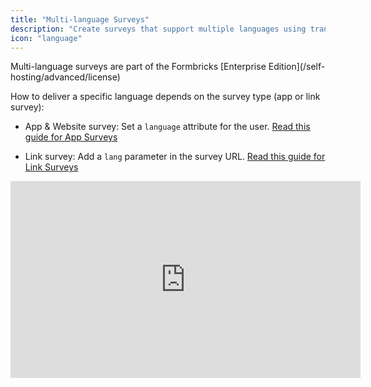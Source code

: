 ```yaml
---
title: "Multi-language Surveys"
description: "Create surveys that support multiple languages using translations. This helps you reach a diverse audience without making separate surveys for each language. It also simplifies survey creation, delivery, and analysis for multilingual audiences."
icon: "language"
---
```


<Note>
  Multi-language surveys are part of the Formbricks [Enterprise Edition](/self-hosting/advanced/license)
</Note>

How to deliver a specific language depends on the survey type (app or link survey):

- App & Website survey: Set a `language` attribute for the user. [Read this guide for App Surveys](#app-surveys-configuration)

- Link survey: Add a `lang` parameter in the survey URL. [Read this guide for Link Surveys](#link-surveys-configuration)

<iframe
  width="560"
  height="315"
  src="https://www.youtube-nocookie.com/embed/Vol5zjYIoos?si=bdP2y3uk8-xR0uSD&controls=0"
  title="Formbricks Multi-language Surveys"
  frameborder="0"
  allow="accelerometer; autoplay; clipboard-write; encrypted-media; gyroscope; picture-in-picture"
  allowfullscreen
/>

---

## Creating a Multi-language Survey

<Steps>
  <Step title="Configure Survey Languages">
    Go to Configuration and open the **Survey Languages tab**:

    ![Survey Configuration](/images/xm-and-surveys/surveys/general-features/multi-language-surveys/project-configuration.webp)

    Click on the **Edit languages** button to add a new language to your survey.

    Select the preferred language from the dropdown and assign an identifier Alias. Click the **Add language** button to add the language to your project:

    ![Add Multiple Languages to your Project](/images/xm-and-surveys/surveys/general-features/multi-language-surveys/add-languages.webp)

    You can come back to this page anytime to add more languages or remove existing ones.
  </Step>

  <Step title="Create or Edit Your Survey">
    Return to the dashboard to create a new survey or edit an existing one:

    ![Survey Overview](/images/xm-and-surveys/surveys/general-features/multi-language-surveys/surveys-home.webp)
  </Step>

  <Step title="Enable Multi-language Support">
    In the survey editor, scroll down to the **Multiple Languages** section at the bottom and enable the toggle next to it:

    ![Enable Multi-language for a survey](/images/xm-and-surveys/surveys/general-features/multi-language-surveys/enable-multi-lang.webp)

    Choose a **Default Language** for your survey.

    <Note>Changing the default language will reset all the translations you have made for the survey.</Note>
  </Step>

  <Step title="Add Supported Languages">
    Add the languages from the dropdown that you want to support in your survey:

    ![Enable Multi-language for a survey](/images/xm-and-surveys/surveys/general-features/multi-language-surveys/add-language-in-survey.webp)
  </Step>

  <Step title="Preview and Translate Content">

    You can now see the survey in the selected language by clicking on the language dropdown in any of the questions.

    ![Enable Multi-language for a survey](/images/xm-and-surveys/surveys/general-features/multi-language-surveys/see-survey-in-language.webp)
    
    You can now translate all survey content, including questions, options, and button placeholders, into the selected language.

    ![Enable Multi-language for a survey](/images/xm-and-surveys/surveys/general-features/multi-language-surveys/see-survey-in-language.webp)

  </Step>

  <Step title="Publish Your Survey">
    Once you are done, click on the **Publish** button to save the survey.
  </Step>
</Steps>

## App Surveys Configuration

<Steps>
  <Step title="Set Up Language for Users">
    After you setup the Formbricks SDK for your user, you can call the `setLanguage` function with the language code. This can be either the ISO identifier or the Alias you set when creating the language. The `language` attribute makes sure that this user only sees surveys with a translation in this specific language available.

    ```js
    Formbricks.setup({
      environmentId: "<environment-id>",
      appUrl: "<app-url>", // use PUBLIC_URL if you are using multi-domain setup, otherwise use WEBAPP_URL
    });

    Formbricks.setLanguage("de"); // ISO identifier or Alias set when creating language
    ```

    <Note>
      If a user has a language assigned, a survey has multi-language activate and it is missing a translation in
      the language of the user, the survey will not be displayed.
    </Note>
  </Step>

  <Step title="Start Collecting Responses">
    That's it! Now, users with the language attribute set will see the survey in their preferred language. You can start collecting responses in multiple languages and filter them by language on the summary page.
  </Step>
</Steps>

---

## Link Surveys Configuration

For link surveys, the translation delivery is dependent on the `land` URL parameter.

<Steps>
  <Step title="Publish Your Survey">
    After publishing the survey, just copy the survey link and append the `lang` query parameter with the language alias you have set.
  </Step>

  <Step title="Create Language-Specific URLs">
    For example, if you have set the alias for French as `fr`, you can share the survey link as

    [`https://your-survey-url.com?lang=fr`](https://your-survey-url.com?lang=fr)

    Here are two examples:

    - English: [https://app.Formbricks.com/s/clptfos2i1pj516pvhxqyu3bn?lang=en](https://app.Formbricks.com/s/clptfos2i1pj516pvhxqyu3bn?lang=en)

    - German: [https://app.Formbricks.com/s/clptfos2i1pj516pvhxqyu3bn?lang=de](https://app.Formbricks.com/s/clptfos2i1pj516pvhxqyu3bn?lang=de)

    Without the `lang` parameter, Formbricks will show the survey in the default language you have set.
  </Step>

  <Step title="Start Collecting Responses">
    You can now start collecting responses in multiple languages!
  </Step>
</Steps>

---

## RTL Language Support

Formbricks fully supports Right-to-Left (RTL) languages such as Arabic, Hebrew, Persian, and Urdu. When you add an RTL language to your survey, the survey interface automatically adjusts to display content from right to left.

### How RTL Support Works

- Text alignment automatically switches to right-to-left
- Survey layout and UI elements adjust to RTL orientation
- Button placement and navigation flow adapt to RTL reading direction
- Form elements maintain proper RTL formatting

### Setting Up RTL Languages

<Steps>
  <Step title="Add RTL Language">
    Add an RTL language (like Arabic or Hebrew) in the **Survey Languages** settings
  </Step>

  <Step title="Create Translations">
    Create translations for your survey content in the RTL language
  </Step>

  <Step title="Automatic RTL Display">
    The survey will automatically display in RTL format when that language is selected

    ![RTL Language Support](/images/xm-and-surveys/surveys/general-features/multi-language-surveys/rtl-support.webp)
  </Step>
</Steps>

---

**Need help?** [Reach out in Github Discussions](https://github.com/formbricks/formbricks/discussions)
